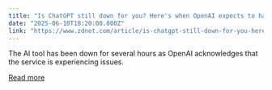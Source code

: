 ```yaml
---
title: "Is ChatGPT still down for you? Here's when OpenAI expects to have it back up and running"
date: "2025-06-10T18:20:00.000Z"
link: "https://www.zdnet.com/article/is-chatgpt-still-down-for-you-heres-when-openai-expects-to-have-it-back-up-and-running/"
---
```


The AI tool has been down for several hours as OpenAI acknowledges that the service is experiencing issues.

[Read more](https://www.zdnet.com/article/is-chatgpt-still-down-for-you-heres-when-openai-expects-to-have-it-back-up-and-running/)
